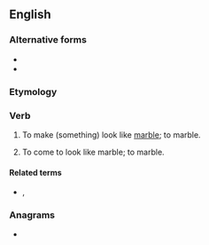 ==English==

===Alternative forms===
* {{l|en|marbelize}}
* {{l|en|marbleise}}

===Etymology===
{{suffix|en|marble|ize}}

===Verb===
{{en-verb}}

# {{lb|en|transitive}} To make (something) look like [[marble]]; to marble.
# {{lb|en|intransitive}} To come to look like marble; to marble.

====Related terms====
* {{l|en|marbelization}}, {{l|en|marbleization}}

===Anagrams===
* {{anagrams|en|a=abeeilmrz|marbelize}}